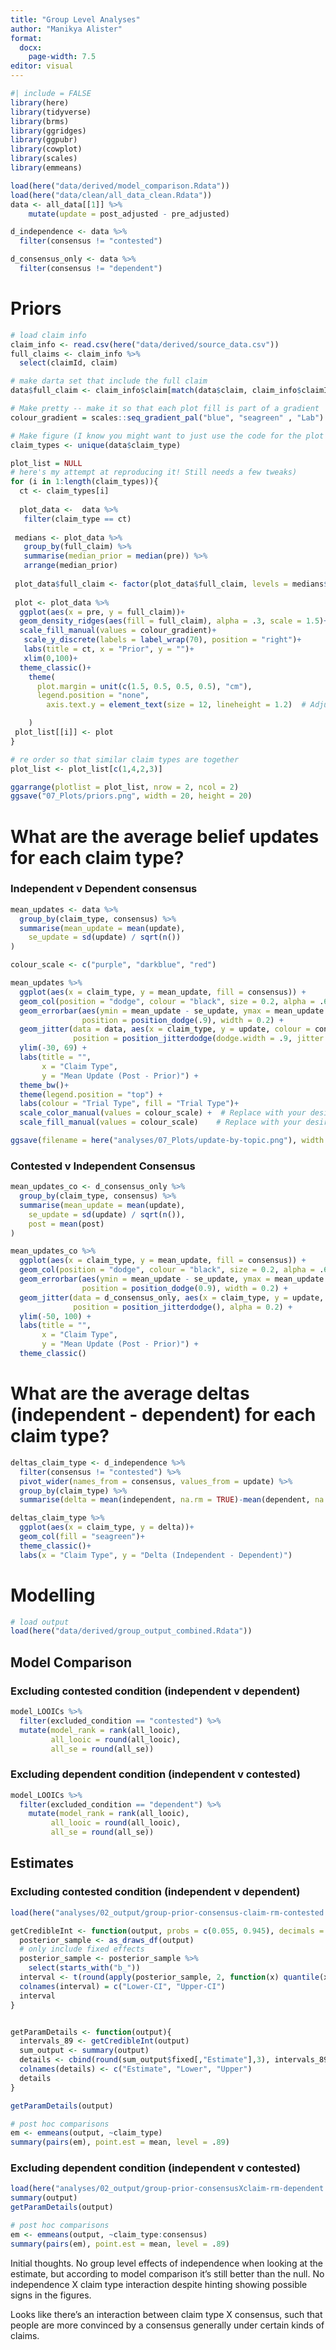 ```yaml
---
title: "Group Level Analyses"
author: "Manikya Alister"
format: 
  docx:
    page-width: 7.5
editor: visual
---
```


```r
#| include = FALSE
library(here)
library(tidyverse)
library(brms)
library(ggridges)
library(ggpubr)
library(cowplot)
library(scales)
library(emmeans)
```

```r
load(here("data/derived/model_comparison.Rdata"))
load(here("data/clean/all_data_clean.Rdata"))
data <- all_data[[1]] %>%
    mutate(update = post_adjusted - pre_adjusted) 

d_independence <- data %>% 
  filter(consensus != "contested")

d_consensus_only <- data %>% 
  filter(consensus != "dependent")
```

# Priors

```r
# load claim info
claim_info <- read.csv(here("data/derived/source_data.csv"))
full_claims <- claim_info %>%
  select(claimId, claim)

# make darta set that include the full claim
data$full_claim <- claim_info$claim[match(data$claim, claim_info$claimId)]

# Make pretty -- make it so that each plot fill is part of a gradient
colour_gradient = scales::seq_gradient_pal("blue", "seagreen" , "Lab") (seq(0,1,length.out=15))

# Make figure (I know you might want to just use the code for the plot in the last paper but 
claim_types <- unique(data$claim_type)

plot_list = NULL
# here's my attempt at reproducing it! Still needs a few tweaks)
for (i in 1:length(claim_types)){
  ct <- claim_types[i]
 
  plot_data <-  data %>%
   filter(claim_type == ct) 
 
 medians <- plot_data %>%
   group_by(full_claim) %>%
   summarise(median_prior = median(pre)) %>%
   arrange(median_prior)
 
 plot_data$full_claim <- factor(plot_data$full_claim, levels = medians$full_claim)
 
 plot <- plot_data %>%
  ggplot(aes(x = pre, y = full_claim))+
  geom_density_ridges(aes(fill = full_claim), alpha = .3, scale = 1.5)+
  scale_fill_manual(values = colour_gradient)+
   scale_y_discrete(labels = label_wrap(70), position = "right")+
   labs(title = ct, x = "Prior", y = "")+
   xlim(0,100)+
  theme_classic()+
    theme(
      plot.margin = unit(c(1.5, 0.5, 0.5, 0.5), "cm"),
      legend.position = "none",
        axis.text.y = element_text(size = 12, lineheight = 1.2)  # Adjust the size as needed

    )
 plot_list[[i]] <- plot
}

# re order so that similar claim types are together
plot_list <- plot_list[c(1,4,2,3)]

ggarrange(plotlist = plot_list, nrow = 2, ncol = 2)
ggsave("07_Plots/priors.png", width = 20, height = 20)


```

# What are the average belief updates for each claim type?

### Independent v Dependent consensus

```r
mean_updates <- data %>%
  group_by(claim_type, consensus) %>%
  summarise(mean_update = mean(update),
    se_update = sd(update) / sqrt(n())
)

colour_scale <- c("purple", "darkblue", "red")

mean_updates %>% 
  ggplot(aes(x = claim_type, y = mean_update, fill = consensus)) + 
  geom_col(position = "dodge", colour = "black", size = 0.2, alpha = .6) +
  geom_errorbar(aes(ymin = mean_update - se_update, ymax = mean_update + se_update), 
                position = position_dodge(.9), width = 0.2) +
  geom_jitter(data = data, aes(x = claim_type, y = update, colour = consensus, group = consensus), 
              position = position_jitterdodge(dodge.width = .9, jitter.width = .2), alpha = 0.1) +
  ylim(-30, 69) +
  labs(title = "",
       x = "Claim Type",
       y = "Mean Update (Post - Prior)") +
  theme_bw()+
  theme(legend.position = "top") +
  labs(colour = "Trial Type", fill = "Trial Type")+
  scale_color_manual(values = colour_scale) +  # Replace with your desired colors
  scale_fill_manual(values = colour_scale)    # Replace with your desired colors

ggsave(filename = here("analyses/07_Plots/update-by-topic.png"), width = 6, height = 4)

```

### Contested v Independent Consensus

```r
mean_updates_co <- d_consensus_only %>%
  group_by(claim_type, consensus) %>%
  summarise(mean_update = mean(update),
    se_update = sd(update) / sqrt(n()),
    post = mean(post)
)

mean_updates_co %>% 
  ggplot(aes(x = claim_type, y = mean_update, fill = consensus)) + 
  geom_col(position = "dodge", colour = "black", size = 0.2, alpha = .6) +
  geom_errorbar(aes(ymin = mean_update - se_update, ymax = mean_update + se_update), 
                position = position_dodge(0.9), width = 0.2) +
  geom_jitter(data = d_consensus_only, aes(x = claim_type, y = update, colour = consensus), 
              position = position_jitterdodge(), alpha = 0.2) +
  ylim(-50, 100) +
  labs(title = "",
       x = "Claim Type",
       y = "Mean Update (Post - Prior)") +
  theme_classic()
```

# What are the average deltas (independent - dependent) for each claim type?

```r
deltas_claim_type <- d_independence %>% 
  filter(consensus != "contested") %>%
  pivot_wider(names_from = consensus, values_from = update) %>%
  group_by(claim_type) %>%
  summarise(delta = mean(independent, na.rm = TRUE)-mean(dependent, na.rm = TRUE), post = mean(post))

deltas_claim_type %>% 
  ggplot(aes(x = claim_type, y = delta))+
  geom_col(fill = "seagreen")+
  theme_classic()+
  labs(x = "Claim Type", y = "Delta (Independent - Dependent)")
```

# Modelling

```r
# load output 
load(here("data/derived/group_output_combined.Rdata"))

```

## Model Comparison

### Excluding contested condition (independent v dependent)

```r
model_LOOICs %>%
  filter(excluded_condition == "contested") %>%
  mutate(model_rank = rank(all_looic),
         all_looic = round(all_looic),
         all_se = round(all_se))
```

### Excluding dependent condition (independent v contested)

```r
model_LOOICs %>%
  filter(excluded_condition == "dependent") %>%
    mutate(model_rank = rank(all_looic),
         all_looic = round(all_looic),
         all_se = round(all_se))
```

## Estimates

### Excluding contested condition (independent v dependent)

```r
load(here("analyses/02_output/group-prior-consensus-claim-rm-contested.Rdata"))

getCredibleInt <- function(output, probs = c(0.055, 0.945), decimals = 3){ # default is 89% credible interval 
  posterior_sample <- as_draws_df(output)
  # only include fixed effects
  posterior_sample <- posterior_sample %>%
    select(starts_with("b_"))
  interval <- t(round(apply(posterior_sample, 2, function(x) quantile(x, probs = probs)),3))
  colnames(interval) = c("Lower-CI", "Upper-CI")
  interval
}


getParamDetails <- function(output){
  intervals_89 <- getCredibleInt(output)
  sum_output <- summary(output)
  details <- cbind(round(sum_output$fixed[,"Estimate"],3), intervals_89)
  colnames(details) <- c("Estimate", "Lower", "Upper")
  details
}

getParamDetails(output)

```

```r
# post hoc comparisons 
em <- emmeans(output, ~claim_type)
summary(pairs(em), point.est = mean, level = .89)

```

### Excluding dependent condition (independent v contested)

```r
load(here("analyses/02_output/group-prior-consensusXclaim-rm-dependent.Rdata"))
summary(output)
getParamDetails(output)

```

```r
# post hoc comparisons 
em <- emmeans(output, ~claim_type:consensus)
summary(pairs(em), point.est = mean, level = .89)
```

Initial thoughts. No group level effects of independence when looking at the estimate, but according to model comparison it's still better than the null. No independence X claim type interaction despite hinting showing possible signs in the figures.

Looks like there's an interaction between claim type X consensus, such that people are more convinced by a consensus generally under certain kinds of claims.
